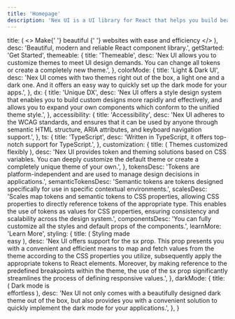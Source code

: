 ```yaml
---
title: 'Homepage'
description: 'Nex UI is a UI library for React that helps you build beautiful user interfaces.'
---
```



  title: (
    <>
      Make{' '}
      <GradientText className='x:tracking-tight x:inline x:font-semibold x:bg-clip-text x:text-transparent x:bg-gradient-to-b'>
        beautiful
      </GradientText>{' '}
      websites with ease and efficiency
    </>
  ),
  desc: 'Beautiful, modern and reliable React component library.',
  getStarted: 'Get Started',
  themeable: {
    title: 'Themeable',
    desc: 'Nex UI allows you to customize themes to meet UI design demands. You can change all tokens or create a completely new theme.',
  },
  colorMode: {
    title: 'Light & Dark UI',
    desc: 'Nex UI comes with two themes right out of the box, a light one and a dark one. And it offers an easy way to quickly set up the dark mode for your apps.',
  },
  dx: {
    title: 'Unique DX',
    desc: 'Nex UI offers a style design system that enables you to build custom designs more rapidly and effectively, and allows you to expand your own components which conform to the unified theme style.',
  },
  accessibility: {
    title: 'Accessibility',
    desc: 'Nex UI adheres to the WCAG standards, and ensures that it can be used by anyone through semantic HTML structure, ARIA attributes, and keyboard navigation support.',
  },
  ts: {
    title: 'TypeScript',
    desc: 'Written in TypeScript, it offers top-notch support for TypeScript.',
  },
  customization: {
    title: (
      <span>
        Themes customized
        <br />
        <span>flexibly</span>
      </span>
    ),
    desc: 'Nex UI provides token and theming solutions based on CSS variables. You can deeply customize the default theme or create a completely unique theme of your own.',
  },
  tokensDesc:
    'Tokens are platform-independent and are used to manage design decisions in applications.',
  semanticTokensDesc:
    'Semantic tokens are tokens designed specifically for use in specific contextual environments.',
  scalesDesc:
    'Scales map tokens and semantic tokens to CSS properties, allowing CSS properties to directly reference tokens of the appropriate type. This enables the use of tokens as values for CSS properties, ensuring consistency and scalability across the design system.',
  componentsDesc:
    'You can fully customize all the styles and default props of the components.',
  learnMore: 'Learn More',
  styling: {
    title: (
      <span>
        Styling made
        <br />
        <span>easy</span>
      </span>
    ),
    desc: 'Nex UI offers support for the sx prop. This prop presents you with a convenient and efficient means to map and fetch values from the theme according to the CSS properties you utilize, subsequently apply the appropriate tokens to React elements. Moreover, by making reference to the predefined breakpoints within the theme, the use of the sx prop significantly streamlines the process of defining responsive values.',
  },
  darkMode: {
    title: (
      <span>
        Dark mode is
        <br />
        <span>effortless</span>
      </span>
    ),
    desc: 'Nex UI not only comes with a beautifully designed dark theme out of the box, but also provides you with a convenient solution to quickly implement the dark mode for your applications.',
  },
}

<HomePage translations={translations} />
